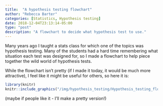 ```yaml
---
title:  "A hypothesis testing flowchart"
author: "Rebecca Barter"
categories: [Statistics, Hypothesis testing]
date: 2018-12-04T23:13:14-05:00
type: "post" 
description: "A flowchart to decide what hypothesis test to use." 
---
```


Many years ago I taught a stats class for which one of the topics was hypothesis testing. Many of the students had a hard time remembering what situation each test was designed for, so I made a flowchart to help piece together the wild world of hypothesis tests.

While the flowchart isn't pretty (if I made it today, it would be much more attractive), I feel like it might be useful for others, so here it is:

```r
library(knitr)
knitr::include_graphics("/img/hypothesis_testing/Hypothesis_testing_flow_mean.png")
```

(maybe if people like it - I'll make a pretty version!)